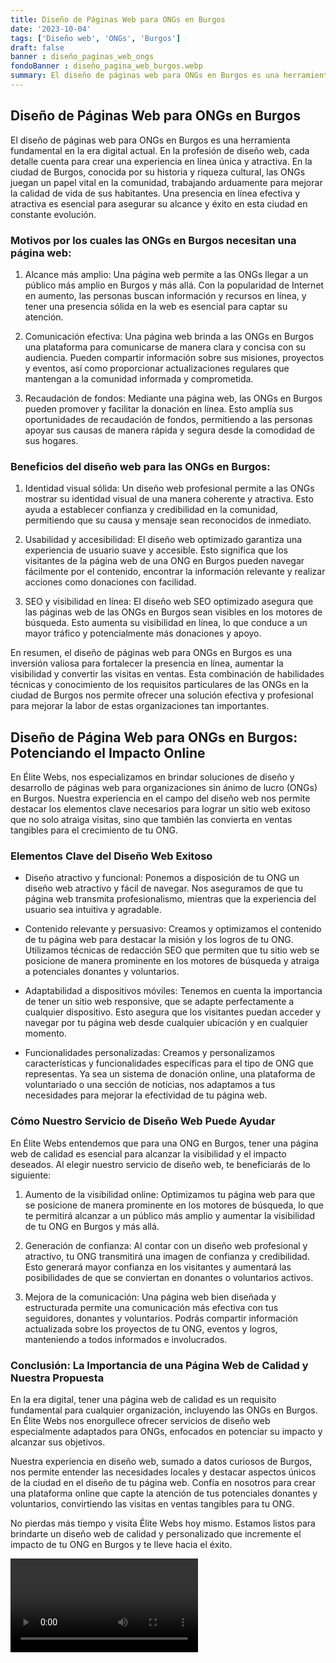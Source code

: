 ```yaml
---
title: Diseño de Páginas Web para ONGs en Burgos
date: '2023-10-04'
tags: ['Diseño web', 'ONGs', 'Burgos']
draft: false
banner : diseño_paginas_web_ongs
fondoBanner : diseño_pagina_web_burgos.webp
summary: El diseño de páginas web para ONGs en Burgos es una herramienta fundamental en la era digital actual. En la profesión de diseño web, cada detalle cuenta para crear una experiencia en línea única y atractiva. En la ciudad de Burgos, conocida por su historia y riqueza cultural, las ONGs juegan un papel vital en la comunidad, trabajando arduamente para mejorar la calidad de vida de sus habitantes. Una presencia en línea efectiva y atractiva es esencial para asegurar su alcance y éxito en esta ciudad en constante evolución.
---
```


## Diseño de Páginas Web para ONGs en Burgos

El diseño de páginas web para ONGs en Burgos es una herramienta fundamental en la era digital actual. En la profesión de diseño web, cada detalle cuenta para crear una experiencia en línea única y atractiva. En la ciudad de Burgos, conocida por su historia y riqueza cultural, las ONGs juegan un papel vital en la comunidad, trabajando arduamente para mejorar la calidad de vida de sus habitantes. Una presencia en línea efectiva y atractiva es esencial para asegurar su alcance y éxito en esta ciudad en constante evolución.

### Motivos por los cuales las ONGs en Burgos necesitan una página web:

1. Alcance más amplio: Una página web permite a las ONGs llegar a un público más amplio en Burgos y más allá. Con la popularidad de Internet en aumento, las personas buscan información y recursos en línea, y tener una presencia sólida en la web es esencial para captar su atención.

2. Comunicación efectiva: Una página web brinda a las ONGs en Burgos una plataforma para comunicarse de manera clara y concisa con su audiencia. Pueden compartir información sobre sus misiones, proyectos y eventos, así como proporcionar actualizaciones regulares que mantengan a la comunidad informada y comprometida.

3. Recaudación de fondos: Mediante una página web, las ONGs en Burgos pueden promover y facilitar la donación en línea. Esto amplía sus oportunidades de recaudación de fondos, permitiendo a las personas apoyar sus causas de manera rápida y segura desde la comodidad de sus hogares.

### Beneficios del diseño web para las ONGs en Burgos:

1. Identidad visual sólida: Un diseño web profesional permite a las ONGs mostrar su identidad visual de una manera coherente y atractiva. Esto ayuda a establecer confianza y credibilidad en la comunidad, permitiendo que su causa y mensaje sean reconocidos de inmediato.

2. Usabilidad y accesibilidad: El diseño web optimizado garantiza una experiencia de usuario suave y accesible. Esto significa que los visitantes de la página web de una ONG en Burgos pueden navegar fácilmente por el contenido, encontrar la información relevante y realizar acciones como donaciones con facilidad.

3. SEO y visibilidad en línea: El diseño web SEO optimizado asegura que las páginas web de las ONGs en Burgos sean visibles en los motores de búsqueda. Esto aumenta su visibilidad en línea, lo que conduce a un mayor tráfico y potencialmente más donaciones y apoyo.

En resumen, el diseño de páginas web para ONGs en Burgos es una inversión valiosa para fortalecer la presencia en línea, aumentar la visibilidad y convertir las visitas en ventas. Esta combinación de habilidades técnicas y conocimiento de los requisitos particulares de las ONGs en la ciudad de Burgos nos permite ofrecer una solución efectiva y profesional para mejorar la labor de estas organizaciones tan importantes.

<GifSeo />

<Cta />

## Diseño de Página Web para ONGs en Burgos: Potenciando el Impacto Online

En Élite Webs, nos especializamos en brindar soluciones de diseño y desarrollo de páginas web para organizaciones sin ánimo de lucro (ONGs) en Burgos. Nuestra experiencia en el campo del diseño web nos permite destacar los elementos clave necesarios para lograr un sitio web exitoso que no solo atraiga visitas, sino que también las convierta en ventas tangibles para el crecimiento de tu ONG.

### Elementos Clave del Diseño Web Exitoso

- Diseño atractivo y funcional: Ponemos a disposición de tu ONG un diseño web atractivo y fácil de navegar. Nos aseguramos de que tu página web transmita profesionalismo, mientras que la experiencia del usuario sea intuitiva y agradable.

- Contenido relevante y persuasivo: Creamos y optimizamos el contenido de tu página web para destacar la misión y los logros de tu ONG. Utilizamos técnicas de redacción SEO que permiten que tu sitio web se posicione de manera prominente en los motores de búsqueda y atraiga a potenciales donantes y voluntarios.

- Adaptabilidad a dispositivos móviles: Tenemos en cuenta la importancia de tener un sitio web responsive, que se adapte perfectamente a cualquier dispositivo. Esto asegura que los visitantes puedan acceder y navegar por tu página web desde cualquier ubicación y en cualquier momento.

- Funcionalidades personalizadas: Creamos y personalizamos características y funcionalidades específicas para el tipo de ONG que representas. Ya sea un sistema de donación online, una plataforma de voluntariado o una sección de noticias, nos adaptamos a tus necesidades para mejorar la efectividad de tu página web.

### Cómo Nuestro Servicio de Diseño Web Puede Ayudar

En Élite Webs entendemos que para una ONG en Burgos, tener una página web de calidad es esencial para alcanzar la visibilidad y el impacto deseados. Al elegir nuestro servicio de diseño web, te beneficiarás de lo siguiente:

1. Aumento de la visibilidad online: Optimizamos tu página web para que se posicione de manera prominente en los motores de búsqueda, lo que te permitirá alcanzar a un público más amplio y aumentar la visibilidad de tu ONG en Burgos y más allá.

2. Generación de confianza: Al contar con un diseño web profesional y atractivo, tu ONG transmitirá una imagen de confianza y credibilidad. Esto generará mayor confianza en los visitantes y aumentará las posibilidades de que se conviertan en donantes o voluntarios activos.

3. Mejora de la comunicación: Una página web bien diseñada y estructurada permite una comunicación más efectiva con tus seguidores, donantes y voluntarios. Podrás compartir información actualizada sobre los proyectos de tu ONG, eventos y logros, manteniendo a todos informados e involucrados.

### Conclusión: La Importancia de una Página Web de Calidad y Nuestra Propuesta

En la era digital, tener una página web de calidad es un requisito fundamental para cualquier organización, incluyendo las ONGs en Burgos. En Élite Webs nos enorgullece ofrecer servicios de diseño web especialmente adaptados para ONGs, enfocados en potenciar su impacto y alcanzar sus objetivos.

Nuestra experiencia en diseño web, sumado a datos curiosos de Burgos, nos permite entender las necesidades locales y destacar aspectos únicos de la ciudad en el diseño de tu página web. Confía en nosotros para crear una plataforma online que capte la atención de tus potenciales donantes y voluntarios, convirtiendo las visitas en ventas tangibles para tu ONG.

No pierdas más tiempo y visita Élite Webs hoy mismo. Estamos listos para brindarte un diseño web de calidad y personalizado que incremente el impacto de tu ONG en Burgos y te lleve hacia el éxito.

<Video />

<CtaBot job='ONGs' city='Burgos'/>

<Gmaps query='Burgos+españa+maps' />